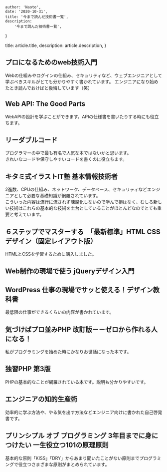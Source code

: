 
    author: 'Naoto',
    date: '2020-10-31',
    title: '今まで読んだ技術書一覧',
    description:
        '今まで読んだ技術書一覧',
}

  title: article.title,
  description: article.description,
}


## プロになるためのweb技術入門
Webの仕組みやログインの仕組み、セキュリティなど、ウェブエンジニアとして学ぶべきスキルがとても分かりやすく書かれています。
エンジニアになり始めたとき読んでおけばと後悔しています（笑）

## Web API: The Good Parts
WebAPIの設計を学ぶことができます。APIの仕様書を書いたりする時にも役立ちます。

## リーダブルコード
プログラマーの中で最も有名で人気な本ではないかと思います。  
きれいなコードや保守しやすいコードを書くのに役立ちます。

## キタミ式イラストIT塾 基本情報技術者
2進数、CPUの仕組み、ネットワーク、データベース、セキュリティなどエンジニアとして必要な基礎知識が網羅されています。  
こういった内容は流行に流されず陳腐化しないので学んで損はなく、むしろ新しい技術はこれらの基本的な技術を土台としていることがほとんどなのでとても重要と考えています。

## ６ステップでマスターする　「最新標準」HTML CSSデザイン（固定レイアウト版）
HTMLとCSSを学習するために購入しました。

## Web制作の現場で使う jQueryデザイン入門

## WordPress 仕事の現場でサッと使える！デザイン教科書
最低限の仕事ができるくらいの内容が書かれています。

## 気づけばプロ並みPHP 改訂版－－ゼロから作れる人になる！
私がプログラミングを始めた時にかなりお世話になった本です。

## 独習PHP 第3版
PHPの基本的なことが網羅されている本です。説明も分かりやすいです。

## エンジニアの知的生産術
効率的に学ぶ方法や、やる気を出す方法などエンジニア向けに書かれた自己啓発書です。

## プリンシプル オブ プログラミング 3年目までに身につけたい 一生役立つ101の原理原則
基本的な原則「KISS」「DRY」からあまり聞いたことがない原則までプログラミングで役立つさまざまな原則がまとめられています。







